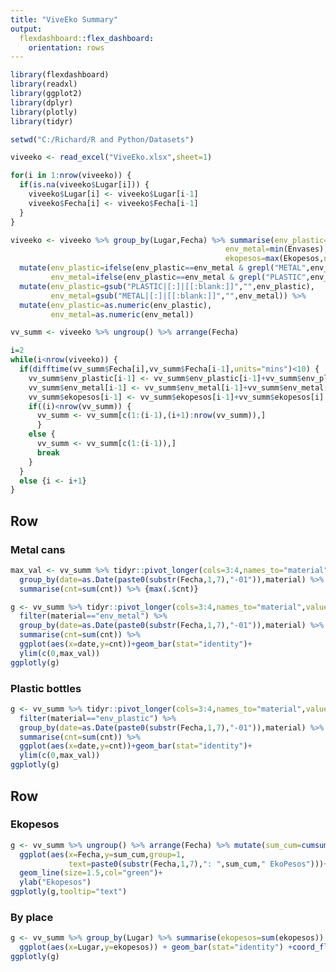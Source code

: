 ---
title: "ViveEko Summary"
output: 
  flexdashboard::flex_dashboard:
    orientation: rows
---

```{r setup, include=FALSE}
library(flexdashboard)
library(readxl)
library(ggplot2)
library(dplyr)
library(plotly)
library(tidyr)

setwd("C:/Richard/R and Python/Datasets")

viveeko <- read_excel("ViveEko.xlsx",sheet=1)

for(i in 1:nrow(viveeko)) {
  if(is.na(viveeko$Lugar[i])) {
    viveeko$Lugar[i] <- viveeko$Lugar[i-1]
    viveeko$Fecha[i] <- viveeko$Fecha[i-1]
  }
}

viveeko <- viveeko %>% group_by(Lugar,Fecha) %>% summarise(env_plastic=max(Envases),
                                                env_metal=min(Envases),
                                                ekopesos=max(Ekopesos,na.rm=T)) %>%
  mutate(env_plastic=ifelse(env_plastic==env_metal & grepl("METAL",env_plastic),0,env_plastic),
         env_metal=ifelse(env_plastic==env_metal & grepl("PLASTIC",env_metal),0,env_metal)) %>%
  mutate(env_plastic=gsub("PLASTIC|[:]|[[:blank:]]","",env_plastic),
         env_metal=gsub("METAL|[:]|[[:blank:]]","",env_metal)) %>%
  mutate(env_plastic=as.numeric(env_plastic),
         env_metal=as.numeric(env_metal))

vv_summ <- viveeko %>% ungroup() %>% arrange(Fecha)

i=2
while(i<nrow(viveeko)) {
  if(difftime(vv_summ$Fecha[i],vv_summ$Fecha[i-1],units="mins")<10) {
    vv_summ$env_plastic[i-1] <- vv_summ$env_plastic[i-1]+vv_summ$env_plastic[i]
    vv_summ$env_metal[i-1] <- vv_summ$env_metal[i-1]+vv_summ$env_metal[i]
    vv_summ$ekopesos[i-1] <- vv_summ$ekopesos[i-1]+vv_summ$ekopesos[i]
    if((i)<nrow(vv_summ)) {
      vv_summ <- vv_summ[c(1:(i-1),(i+1):nrow(vv_summ)),]
      }
    else {
      vv_summ <- vv_summ[c(1:(i-1)),]
      break
    }
  }
  else {i <- i+1}
}

```

Row {data-height=300}
-----------------------------------------------------------------------

### Metal cans

```{r}
max_val <- vv_summ %>% tidyr::pivot_longer(cols=3:4,names_to="material",values_to="cnt") %>%
  group_by(date=as.Date(paste0(substr(Fecha,1,7),"-01")),material) %>% 
  summarise(cnt=sum(cnt)) %>% {max(.$cnt)}

g <- vv_summ %>% tidyr::pivot_longer(cols=3:4,names_to="material",values_to="cnt") %>%
  filter(material=="env_metal") %>%
  group_by(date=as.Date(paste0(substr(Fecha,1,7),"-01")),material) %>% 
  summarise(cnt=sum(cnt)) %>%
  ggplot(aes(x=date,y=cnt))+geom_bar(stat="identity")+
  ylim(c(0,max_val))
ggplotly(g)
```


### Plastic bottles

```{r}

g <- vv_summ %>% tidyr::pivot_longer(cols=3:4,names_to="material",values_to="cnt") %>%
  filter(material=="env_plastic") %>%
  group_by(date=as.Date(paste0(substr(Fecha,1,7),"-01")),material) %>% 
  summarise(cnt=sum(cnt)) %>%
  ggplot(aes(x=date,y=cnt))+geom_bar(stat="identity")+
  ylim(c(0,max_val))
ggplotly(g)
```

Row {data-height=350}
-----------------------------------------------------------------------

### Ekopesos

```{r}
g <- vv_summ %>% ungroup() %>% arrange(Fecha) %>% mutate(sum_cum=cumsum(ekopesos)) %>%
  ggplot(aes(x=Fecha,y=sum_cum,group=1,
             text=paste0(substr(Fecha,1,7),": ",sum_cum," EkoPesos")))+
  geom_line(size=1.5,col="green")+
  ylab("Ekopesos")
ggplotly(g,tooltip="text")
```

### By place

```{r}
g <- vv_summ %>% group_by(Lugar) %>% summarise(ekopesos=sum(ekopesos)) %>%
  ggplot(aes(x=Lugar,y=ekopesos)) + geom_bar(stat="identity") +coord_flip()
ggplotly(g)
```

